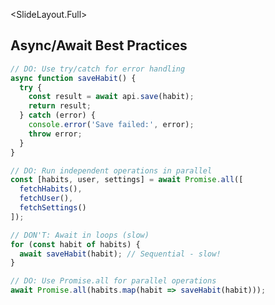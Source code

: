 
<SlideLayout.Full>
## Async/Await Best Practices
<CodeDisplay >
  <File name="example.js">
    
```javascript
// DO: Use try/catch for error handling
async function saveHabit() {
  try {
    const result = await api.save(habit);
    return result;
  } catch (error) {
    console.error('Save failed:', error);
    throw error;
  }
}

// DO: Run independent operations in parallel
const [habits, user, settings] = await Promise.all([
  fetchHabits(),
  fetchUser(),
  fetchSettings()
]);

// DON'T: Await in loops (slow)
for (const habit of habits) {
  await saveHabit(habit); // Sequential - slow!
}

// DO: Use Promise.all for parallel operations
await Promise.all(habits.map(habit => saveHabit(habit)));
```
    
  </File>
</CodeDisplay>
</SlideLayout.Full>